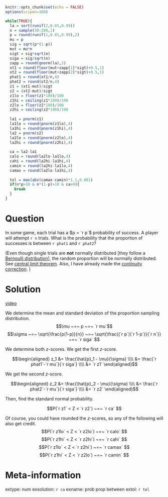 ```r
knitr::opts_chunk$set(echo = FALSE)
options(scipen=100)

while(TRUE){
  la = sort(runif(2,0.01,0.99))
  n = sample(30:200,1)
  p = round(runif(1,0.01,0.99),2)
  mu = p
  sig = sqrt(p*(1-p))
  mut = mu*n
  sigt = sig*sqrt(n)
  siga = sig/sqrt(n)
  zapp = round(qnorm(la),2)
  xt1 = round(floor(mut+zapp[1]*sigt)+0.5,1)
  xt2 = round(floor(mut+zapp[2]*sigt)+0.5,1)
  phat1 = round(xt1/n,4)
  phat2 = round(xt2/n,4)
  z1 = (xt1-mut)/sigt
  z2 = (xt2-mut)/sigt
  z1lo = floor(z1*100)/100
  z1hi = ceiling(z1*100)/100
  z2lo = floor(z2*100)/100
  z2hi = ceiling(z2*100)/100
  
  la1 = pnorm(z1)
  la1lo = round(pnorm(z1lo),4)
  la1hi = round(pnorm(z1hi),4)
  la2 = pnorm(z2)
  la2lo = round(pnorm(z2lo),4)
  la2hi = round(pnorm(z2hi),4)
  
  ca = la2-la1
  calo = round(la2lo-la1lo,4)
  cahi = round(la2hi-la1hi,4)
  camin = round(la2hi-la1lo,4)
  camax = round(la2lo-la1hi,4)
  
  tol = max(abs(camax-camin)*1.1,0.001)
  if(n*p>10 & n*(1-p)>10 & ca>0){
    break
  }
}
```

Question
========

In some game, each trial has a $p = `r p`$ probability of success. A player will attempt `r n` trials. What is the probability that the proportion of successes is between `r phat1` and `r phat2`?

(Even though single trials are **not** normally distributed [they follow a [Bernoulli distribution](https://en.wikipedia.org/wiki/Bernoulli_distribution){target="_blank"}], the random proportion will be normally distributed.
See [central limit theorem](https://en.wikipedia.org/wiki/Central_limit_theorem){target="_blank"}.
Also, I have already made the [continuity correction](https://en.wikipedia.org/wiki/Continuity_correction){target="_blank"}. )


Solution
========

[video](https://vimeo.com/531943456){target="_blank"}

We determine the mean and standard deviation of the proportion sampling distribution.
$$\mu ~=~ p ~=~ `r mu`$$
$$\sigma ~=~ \sqrt{\frac{p(1-p)}{n}} ~=~ \sqrt{\frac{(`r p`)(`r 1-p`)}{`r n`}} ~=~ `r siga` $$

We determine both $z$-scores. We get the first $z$-score.

$$\begin{aligned}
z_1 &= \frac{\hat{p}_1 - \mu}{\sigma} \\\\
&= \frac{`r phat1`-`r mu`}{`r siga`} \\\\
&= `r z1`
\end{aligned}$$

We get the second $z$-score.

$$\begin{aligned}
z_2 &= \frac{\hat{p}_2 - \mu}{\sigma} \\\\
&= \frac{`r phat2`-`r mu`}{`r siga`} \\\\
&= `r z2`
\end{aligned}$$

Then, find the standard normal probability.

$$P(`r z1` < Z < `r z2`) ~=~ `r ca` $$

Of course, you could have rounded the $z$-scores, so any of the following will also get credit.
$$P(`r z1lo` < Z < `r z2lo`) ~=~ `r calo` $$
$$P(`r z1hi` < Z < `r z2hi`) ~=~ `r cahi` $$
$$P(`r z1lo` < Z < `r z2hi`) ~=~ `r camax` $$
$$P(`r z1hi` < Z < `r z2lo`) ~=~ `r camin` $$




Meta-information
================
extype: num
exsolution: `r ca`
exname: prob prop between
extol: `r tol`
